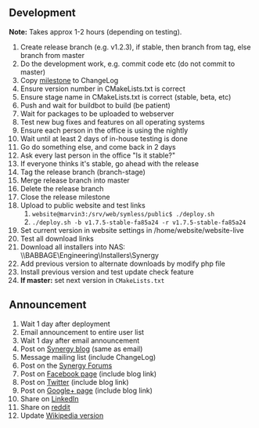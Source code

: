 == Development ==
'''Note:''' Takes approx 1-2 hours (depending on testing).

# Create release branch (e.g. v1.2.3), if stable, then branch from tag, else branch from master
# Do the development work, e.g. commit code etc (do not commit to master)
# Copy [https://github.com/synergy/synergy/milestones milestone] to ChangeLog
# Ensure version number in CMakeLists.txt is correct
# Ensure stage name in CMakeLists.txt is correct (stable, beta, etc)
# Push and wait for buildbot to build (be patient)
# Wait for packages to be uploaded to webserver
# Test new bug fixes and features on all operating systems
# Ensure each person in the office is using the nightly
# Wait until at least 2 days of in-house testing is done
# Go do something else, and come back in 2 days
# Ask every last person in the office "Is it stable?"
# If everyone thinks it's stable, go ahead with the release
# Tag the release branch (branch-stage)
# Merge release branch into master
# Delete the release branch
# Close the release milestone
# Upload to public website and test links
## <code>website@marvin3:/srv/web/symless/public$ ./deploy.sh</code>
## <code>./deploy.sh -b v1.7.5-stable-fa85a24 -r v1.7.5-stable-fa85a24</code>
# Set current version in website settings in /home/website/website-live
# Test all download links
# Download all installers into NAS: \\BABBAGE\Engineering\Installers\Synergy
# Add previous version to alternate downloads by modify php file
# Install previous version and test update check feature
# '''If master:''' set next version in <code>CMakeLists.txt</code>

== Announcement ==

# Wait 1 day after deployment
# Email announcement to entire user list
# Wait 1 day after email announcement
# Post on [http://symless.wordpress.com/ Synergy blog] (same as email)
# Message mailing list (include ChangeLog)
# Post on the [http://symless.org/forum/ Synergy Forums]
# Post on [https://www.facebook.com/symless Facebook page] (include blog link)
# Post on [https://twitter.com/symless Twitter] (include blog link)
# Post on [https://plus.google.com/b/109104035534174281072/+Synergy/posts Google+ page] (include blog link)
# Share on [https://www.linkedin.com/home LinkedIn]
# Share on [https://www.reddit.com/r/software/ reddit]
# Update [http://en.wikipedia.org/wiki/Synergy_(software) Wikipedia version]